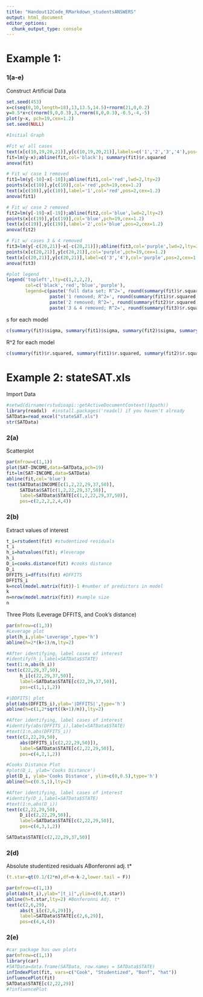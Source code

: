 ```yaml
---
title: "Handout12Code_RMarkdown_studentsANSWERS"
output: html_document
editor_options: 
  chunk_output_type: console
---
```


# Example 1:

### 1(a-e)

Construct Artificial Data

```r
set.seed(453)
x=c(seq(0,10,length=18),13,13.5,14.5)+rnorm(21,0,0.2)
y=0.5*x+c(rnorm(9,0,0.3),3,rnorm(8,0,0.3),-0.5,-4,-5)
plot(y~x, pch=19,cex=1.2)
set.seed(NULL)

#Initial Graph

#Fit w/ all cases
text(x[c(10,19,20,21)],y[c(10,19,20,21)],labels=c('1','2','3','4'),pos=2)
fit=lm(y~x);abline(fit,col='black'); summary(fit)$r.squared
anova(fit)

# Fit w/ case 1 removed
fit1=lm(y[-10]~x[-10]);abline(fit1,col='red',lwd=2,lty=2)
points(x[c(10)],y[c(10)],col='red',pch=19,cex=1.2)
text(x[c(10)],y[c(10)],label='1',col='red',pos=2,cex=1.2)
anova(fit1)

# Fit w/ case 2 removed
fit2=lm(y[-19]~x[-19]);abline(fit2,col='blue',lwd=2,lty=2)
points(x[c(19)],y[c(19)],col='blue',pch=19,cex=1.2)
text(x[c(19)],y[c(19)],label='2',col='blue',pos=2,cex=1.2)
anova(fit2)

# Fit w/ cases 3 & 4 removed
fit3=lm(y[-c(20,21)]~x[-c(20,21)]);abline(fit3,col='purple',lwd=2,lty=2)
points(x[c(20,21)],y[c(20,21)],col='purple',pch=19,cex=1.2)
text(x[c(20,21)],y[c(20,21)],label=c('3','4'),col='purple',pos=2,cex=1.2)
anova(fit3)

#plot legend
legend('topleft',lty=c(1,2,2,2),
       col=c('black','red','blue','purple'),
       legend=c(paste('full data set; R^2=', round(summary(fit)$r.squared,2)),
                paste('1 removed; R^2=', round(summary(fit1)$r.squared,2)),
                paste('2 removed; R^2=', round(summary(fit2)$r.squared,2)),
                paste('3 & 4 removed; R^2=', round(summary(fit3)$r.squared,2))))
```

s for each model

```r
c(summary(fit)$sigma, summary(fit1)$sigma, summary(fit2)$sigma, summary(fit3)$sigma)

```

R\^2 for each model

```r
c(summary(fit)$r.squared, summary(fit1)$r.squared, summary(fit2)$r.squared, summary(fit3)$r.squared)
```

# Example 2: stateSAT.xls

Import Data

```r
#setwd(dirname(rstudioapi::getActiveDocumentContext()$path))
library(readxl)  #install.packages('readxl) if you haven't already
SATData=read_excel("stateSAT.xls")
str(SATData)
```

### 2(a)

Scatterplot

```r
par(mfrow=c(1,1))
plot(SAT~INCOME,data=SATData,pch=19)
fit=lm(SAT~INCOME,data=SATData)
abline(fit,col='blue')
text(SATData$INCOME[c(1,2,22,29,37,50)],
     SATData$SAT[c(1,2,22,29,37,50)],
     label=SATData$STATE[c(1,2,22,29,37,50)],
     pos=c(2,2,2,2,4,4))

```

### 2(b)

Extract values of interest

```r
t_i=rstudent(fit) #studentized residuals
t_i
h_i=hatvalues(fit); #leverage
h_i
D_i=cooks.distance(fit) #cooks distance
D_i
DFFITS_i=dffits(fit) #DFFITS
DFFITS_i
k=ncol(model.matrix(fit))-1 #number of predictors in model
k
n=nrow(model.matrix(fit)) #sample size
n
```

Three Plots (Leverage DFFITS, and Cook's distance)

```r
par(mfrow=c(1,3))
#Leverage plot
plot(h_i,ylab='Leverage',type='h')
abline(h=2*(k+1)/n,lty=2)

#After identifying, label cases of interest
#identify(h_i,label=SATData$STATE)
text(1:n,abs(h_i))
text(c(22,29,37,50),
     h_i[c(22,29,37,50)],
     label=SATData$STATE[c(22,29,37,50)],
     pos=c(1,1,1,2))

#|DDFITS| plot
plot(abs(DFFITS_i),ylab='|DFFITS|',type='h')
abline(h=c(1,2*sqrt((k+1)/n)),lty=2)

#After identifying, label cases of interest
#identify(abs(DFFITS_i),label=SATData$STATE)
#text(1:n,abs(DFFITS_i))
text(c(2,22,29,50),
     abs(DFFITS_i[c(2,22,29,50)]),
     label=SATData$STATE[c(2,22,29,50)],
     pos=c(4,2,1,2))

#Cooks Distance Plot
#plot(D_i, ylab='Cooks Distance')
plot(D_i, ylab='Cooks Distance', ylim=c(0,0.5),type='h')
abline(h=c(0.5,1),lty=2)

#After identifying, label cases of interest
#identify(D_i,label=SATData$STATE)
#text(1:n,abs(D_i))
text(c(2,22,29,50),
     D_i[c(2,22,29,50)],
     label=SATData$STATE[c(2,22,29,50)],
     pos=c(4,3,1,2))

SATData$STATE[c(2,22,29,37,50)]
```

### 2(d)

Absolute studentized residuals ABonferonni adj. t\*

```r
(t.star=qt(0.1/(2*n),df=n-k-2,lower.tail = F)) 

```

```r
par(mfrow=c(1,1))
plot(abs(t_i),ylab="|t_i|",ylim=c(0,t.star))
abline(h=t.star,lty=2) #Bonferonni Adj. t*
text(c(2,6,29),
     abs(t_i[c(2,6,29)]),
     label=SATData$STATE[c(2,6,29)],
     pos=c(4,4,4))

```

### 2(e)

```r
#car package has own plots
par(mfrow=c(1,1))
library(car)
#SATData=data.frame(SATData, row.names = SATData$STATE)
infIndexPlot(fit, vars=c("Cook", "Studentized", "Bonf", "hat"))
influencePlot(fit)
SATData$STATE[c(2,22,29)]
#?influencePlot
```
